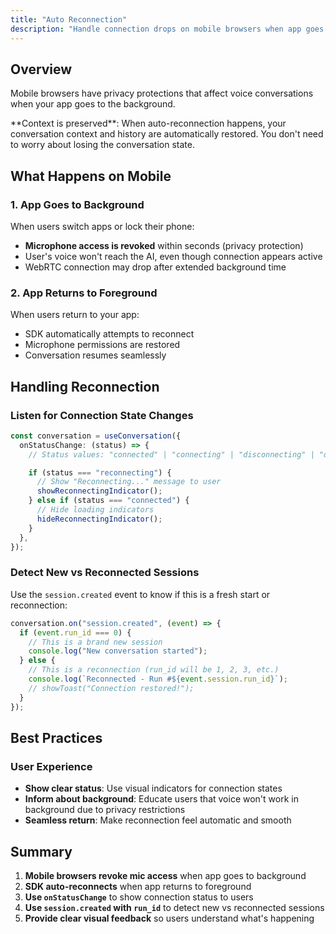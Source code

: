 ```yaml
---
title: "Auto Reconnection"
description: "Handle connection drops on mobile browsers when app goes to background"
---
```


## Overview

Mobile browsers have privacy protections that affect voice conversations when your app goes to the background.

<Note>
  **Context is preserved**: When auto-reconnection happens, your conversation context and history are automatically
  restored. You don't need to worry about losing the conversation state.
</Note>

## What Happens on Mobile

### 1. App Goes to Background

When users switch apps or lock their phone:

- **Microphone access is revoked** within seconds (privacy protection)
- User's voice won't reach the AI, even though connection appears active
- WebRTC connection may drop after extended background time

### 2. App Returns to Foreground

When users return to your app:

- SDK automatically attempts to reconnect
- Microphone permissions are restored
- Conversation resumes seamlessly

## Handling Reconnection

### Listen for Connection State Changes

```typescript
const conversation = useConversation({
  onStatusChange: (status) => {
    // Status values: "connected" | "connecting" | "disconnecting" | "disconnected" | "reconnecting"

    if (status === "reconnecting") {
      // Show "Reconnecting..." message to user
      showReconnectingIndicator();
    } else if (status === "connected") {
      // Hide loading indicators
      hideReconnectingIndicator();
    }
  },
});
```

### Detect New vs Reconnected Sessions

Use the `session.created` event to know if this is a fresh start or reconnection:

```typescript
conversation.on("session.created", (event) => {
  if (event.run_id === 0) {
    // This is a brand new session
    console.log("New conversation started");
  } else {
    // This is a reconnection (run_id will be 1, 2, 3, etc.)
    console.log(`Reconnected - Run #${event.session.run_id}`);
    // showToast("Connection restored!");
  }
});
```

## Best Practices

### User Experience

- **Show clear status**: Use visual indicators for connection states
- **Inform about background**: Educate users that voice won't work in background due to privacy restrictions
- **Seamless return**: Make reconnection feel automatic and smooth

## Summary

1. **Mobile browsers revoke mic access** when app goes to background
2. **SDK auto-reconnects** when app returns to foreground
3. **Use `onStatusChange`** to show connection status to users
4. **Use `session.created` with `run_id`** to detect new vs reconnected sessions
5. **Provide clear visual feedback** so users understand what's happening
